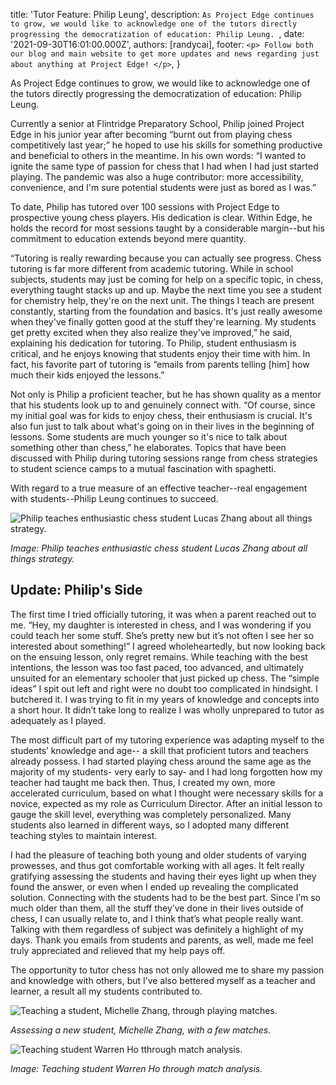 
  title: 'Tutor Feature: Philip Leung',
  description: `As Project Edge continues to grow, we would like to acknowledge one of the tutors directly progressing the democratization of education: Philip Leung. `,
  date: '2021-09-30T16:01:00.000Z',
  authors: [randycai],
  footer: `
    <p>
      Follow both our blog and main website to get more updates and news regarding just about anything at Project Edge!
    </p>
  `,
}

As Project Edge continues to grow, we would like to acknowledge one of the tutors directly progressing the democratization of education: Philip Leung. 

<!--more-->

Currently a senior at Flintridge Preparatory School, Philip joined Project Edge in his junior year after becoming “burnt out from playing chess competitively last year;” he hoped to use his skills for something productive and beneficial to others in the meantime. In his own words: “I wanted to ignite the same type of passion for chess that I had when I had just started playing. The pandemic was also a huge contributor: more accessibility, convenience, and I'm sure potential students were just as bored as I was.” 

To date, Philip has tutored over 100 sessions with Project Edge to prospective young chess players. His dedication is clear. Within Edge, he holds the record for most sessions taught by a considerable margin--but his commitment to education extends beyond mere quantity. 

“Tutoring is really rewarding because you can actually see progress. Chess tutoring is far more different from academic tutoring. While in school subjects, students may just be coming for help on a specific topic, in chess, everything taught stacks up and up. Maybe the next time you see a student for chemistry help, they're on the next unit. The things I teach are present constantly, starting from the foundation and basics. It's just really awesome when they've finally gotten good at the stuff they're learning. My students get pretty excited when they also realize they've improved,” he said, explaining his dedication for tutoring. To Philip, student enthusiasm is critical, and he enjoys knowing that students enjoy their time with him. In fact, his favorite part of tutoring is “emails from parents telling [him] how much their kids enjoyed the lessons.” 

Not only is Philip a proficient teacher, but he has shown quality as a mentor that his students look up to and genuinely connect with. “Of course, since my initial goal was for kids to enjoy chess, their enthusiasm is crucial. It's also fun just to talk about what's going on in their lives in the beginning of lessons. Some students are much younger so it's nice to talk about something other than chess,” he elaborates. Topics that have been discussed with Philip during tutoring sessions range from chess strategies to student science camps to a mutual fascination with spaghetti. 

With regard to a true measure of an effective teacher--real engagement with students--Philip Leung continues to succeed. 

<img src={philipteaching} alt="Philip teaches enthusiastic chess student Lucas Zhang about all things strategy." />

*Image: Philip teaches enthusiastic chess student Lucas Zhang about all things strategy.*

## Update: Philip's Side

The first time I tried officially tutoring, it was when a parent reached out to me. “Hey, my daughter is interested in chess, and I was wondering if you could teach her some stuff. She’s pretty new but it’s not often I see her so interested about something!” I agreed wholeheartedly, but now looking back on the ensuing lesson, only regret remains. While teaching with the best intentions, the lesson was too fast paced, too advanced, and ultimately unsuited for an elementary schooler that just picked up chess. The “simple ideas” I spit out left and right were no doubt too complicated in hindsight. I butchered it. I was trying to fit in my years of knowledge and concepts into a short hour. It didn’t take long to realize I was wholly unprepared to tutor as adequately as I played. 

The most difficult part of my tutoring experience was adapting myself to the students’ knowledge and age-- a skill that proficient tutors and teachers already possess. I had started playing chess around the same age as the majority of my students- very early to say- and I had long forgotten how my teacher had taught me back then. Thus, I created my own, more accelerated curriculum, based on what I thought were necessary skills for a novice, expected as my role as Curriculum Director. After an initial lesson to gauge the skill level, everything was completely personalized. Many students also learned in different ways, so I adopted many different teaching styles to maintain interest. 

I had the pleasure of teaching both young and older students of varying prowesses, and thus got comfortable working with all ages. It felt really gratifying assessing the students and having their eyes light up when they found the answer, or even when I ended up revealing the complicated solution. Connecting with the students had to be the best part. Since I’m so much older than them, all the stuff they’ve done in their lives outside of chess, I can usually relate to, and I think that’s what people really want. Talking with them regardless of subject was definitely a highlight of my days. Thank you emails from students and parents, as well, made me feel truly appreciated and relieved that my help pays off.

The opportunity to tutor chess has not only allowed me to share my passion and knowledge with others, but I’ve also bettered myself as a teacher and learner, a result all my students contributed to.

<img src={zoom} alt="Teaching a student, Michelle Zhang, through playing matches." />

*Assessing a new student, Michelle Zhang, with a few matches.*

<img src={chessboard} alt="Teaching student Warren Ho tthrough match analysis." />

*Image: Teaching student Warren Ho through match analysis.*


